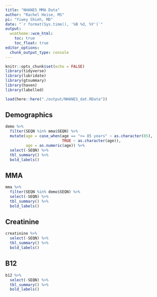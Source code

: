 ```yaml
---
title: "NHANES MMA Data"
author: "Rachel Heise, MS"
pi: "Yiwey Shieh, MD"
date: "`r format(Sys.time(), '%B %d, %Y')`"
output: 
  wcmtheme::wcm_html: 
    toc: true
    toc_float: true
editor_options: 
  chunk_output_type: console
---
```


```r
knitr::opts_chunk$set(echo = FALSE)
library(tidyverse)
library(lubridate)
library(gtsummary)
library(haven)
library(labelled)

load(here::here("./output/NHANES_dat.RData"))
```

## Demographics

```r
demo %>% 
  filter(SEQN %in% mma$SEQN) %>% 
  mutate(age = case_when(age == ">= 85 years" ~ as.character(85),
                         TRUE ~ as.character(age)),
         age = as.numeric(age)) %>% 
  select(-SEQN) %>% 
  tbl_summary() %>% 
  bold_labels()
```

## MMA

```r
mma %>% 
  filter(SEQN %in% demo$SEQN) %>% 
  select(-SEQN) %>% 
  tbl_summary() %>% 
  bold_labels()
```

## Creatinine

```r
creatinine %>% 
  select(-SEQN) %>% 
  tbl_summary() %>% 
  bold_labels()
```

## B12

```r
b12 %>% 
  select(-SEQN) %>% 
  tbl_summary() %>% 
  bold_labels()
```

